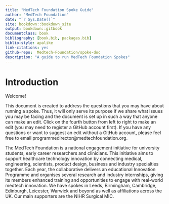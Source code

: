 ```yaml
--- 
title: "MedTech Foundation Spoke Guide"
author: "MedTech Foundation"
date: "`r Sys.Date()`"
site: bookdown::bookdown_site
output: bookdown::gitbook
documentclass: book
bibliography: [book.bib, packages.bib]
biblio-style: apalike
link-citations: yes
github-repo:  Medtech-Foundation/spoke-doc 
description: "A guide to run MedTech Foundation Spokes"
---
```




# Introduction {#intro}

Welcome!

This document is created to address the questions that you may have about running a spoke. Thus, it will only serve its purpose if we share what issues you may be facing and the document is set up in such a way that anyone can make an edit. Click on the fourth button from left to right to make an edit (you may need to register a GitHub account first). If you have any questions or want to suggest an edit without a GitHub account, please feel free to email programmedirector@medtechfoundation.org. 

The MedTech Foundation is a national engagement initiative for university students, early career researchers and clinicians. This initiative aims to support healthcare technology innovation by connecting medical, engineering, scientists, product design, business and industry specialties together. Each year, the collaborative delivers an educational Innovation Programme and organises several research and industry internships, giving its members enhanced training and opportunities to engage with real-world medtech innovation. We have spokes in Leeds, Birmingham, Cambridge, Edinburgh, Leicester, Warwick and beyond as well as affiliations across the UK. Our main supporters are the NIHR Surgical MIC. 
